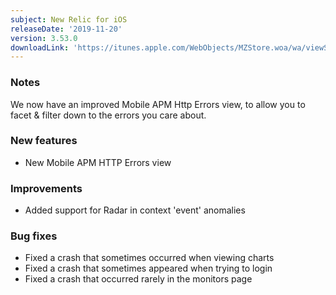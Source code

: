 ```yaml
---
subject: New Relic for iOS
releaseDate: '2019-11-20'
version: 3.53.0
downloadLink: 'https://itunes.apple.com/WebObjects/MZStore.woa/wa/viewSoftware?id=594038638&mt=8'
---
```


### Notes

We now have an improved Mobile APM Http Errors view, to allow you to facet & filter down to the errors you care about.

### New features

* New Mobile APM HTTP Errors view

### Improvements

* Added support for Radar in context 'event' anomalies

### Bug fixes

* Fixed a crash that sometimes occurred when viewing charts
* Fixed a crash that sometimes appeared when trying to login
* Fixed a crash that occurred rarely in the monitors page
